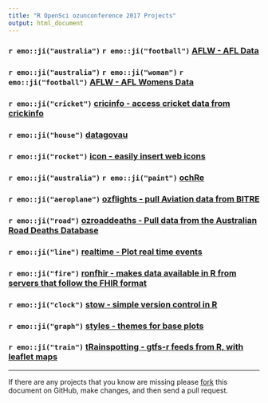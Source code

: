 ```yaml
---
title: "R OpenSci ozunconference 2017 Projects"
output: html_document
---
```


### `r emo::ji("australia")` `r emo::ji("football")` [AFLW - AFL Data](https://github.com/ropenscilabs/aflinfo)

### `r emo::ji("australia")` `r emo::ji("woman")` `r emo::ji("football")` [AFLW - AFL Womens Data](https://github.com/ropenscilabs/ozwomensport/tree/master/AFLW)

### `r emo::ji("cricket")` [cricinfo - access cricket data from crickinfo ](https://github.com/ropenscilabs/cricinfo)

### `r emo::ji("house")` [datagovau](https://github.com/ropenscilabs/datagovau)

### `r emo::ji("rocket")` [icon - easily insert web icons](https://github.com/ropenscilabs/icon)

### `r emo::ji("australia")` `r emo::ji("paint")` [ochRe](https://github.com/ropenscilabs/ochRe)

### `r emo::ji("aeroplane")` [ozflights - pull Aviation data from BITRE ](https://github.com/ropenscilabs/ozflights)

### `r emo::ji("road")` [ozroaddeaths - Pull data from the Australian Road Deaths Database](https://github.com/ropenscilabs/ozroaddeaths)

### `r emo::ji("line")` [realtime - Plot real time events](https://github.com/ropenscilabs/realtime)

### `r emo::ji("fire")` [ronfhir - makes data available in R from servers that follow the FHIR format](https://github.com/ropenscilabs/ronfhir)

### `r emo::ji("clock")` [stow - simple version control in R](https://github.com/ropenscilabs/ozrepro)

### `r emo::ji("graph")` [styles - themes for base plots](https://github.com/ropenscilabs/styles)

### `r emo::ji("train")` [tRainspotting - gtfs-r feeds from R, with leaflet maps](https://github.com/ropenscilabs/tRainspotting)

---

If there are any projects that you know are missing please
[fork](https://github.com/ropenscilabs/ozunconf-projects) 
this document on GitHub, make changes, and then send a pull
request.
